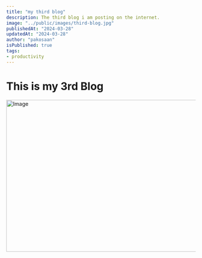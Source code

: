 ```yaml
---
title: "my third blog"
description: The third blog i am posting on the internet.
image: "../public/images/third-blog.jpg"
publishedAt: "2024-03-28"
updatedAt: "2024-03-28"
author: "pakosaan"
isPublished: true
tags: 
- productivity
---
```


# This is my 3rd Blog
<Image
  src="/images/third-blog.jpg"
  width="718"
  height="404"
  alt="Image"
  sizes="100vw"
/>